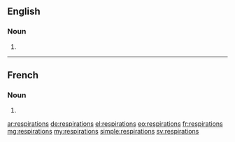 ==English==

===Noun===
{{head|en|plural}}

# {{plural of|respiration|lang=en}}

----

==French==

===Noun===
{{head|fr|plural|g=f-p}}

# {{plural of|respiration|lang=fr}}

[[ar:respirations]]
[[de:respirations]]
[[el:respirations]]
[[eo:respirations]]
[[fr:respirations]]
[[mg:respirations]]
[[my:respirations]]
[[simple:respirations]]
[[sv:respirations]]